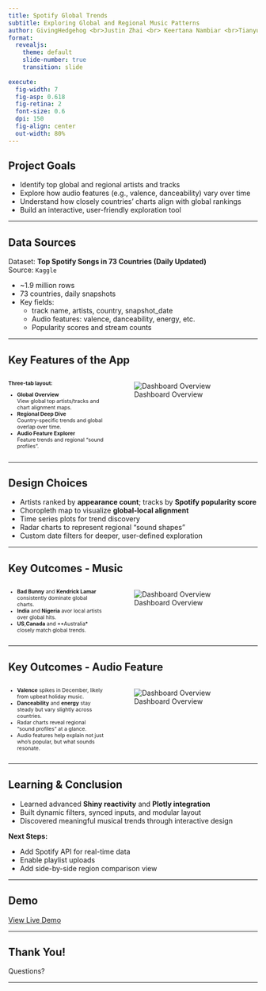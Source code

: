 ```yaml
---
title: Spotify Global Trends
subtitle: Exploring Global and Regional Music Patterns
author: GivingHedgehog <br>Justin Zhai <br> Keertana Nambiar <br>Tianyu Zhai  <br>Catherine Liu
format:
  revealjs:
    theme: default
    slide-number: true
    transition: slide
  
execute:
  fig-width: 7
  fig-asp: 0.618
  fig-retina: 2
  font-size: 0.6
  dpi: 150
  fig-align: center
  out-width: 80%
---
```


## Project Goals

- Identify top global and regional artists and tracks
- Explore how audio features (e.g., valence, danceability) vary over time
- Understand how closely countries' charts align with global rankings
- Build an interactive, user-friendly exploration tool

---

## Data Sources

Dataset: **Top Spotify Songs in 73 Countries (Daily Updated)**  
Source: `Kaggle`

- ~1.9 million rows
- 73 countries, daily snapshots
- Key fields:
  - track name, artists, country, snapshot_date
  - Audio features: valence, danceability, energy, etc.
  - Popularity scores and stream counts

---

## Key Features of the App

<div class="columns">

<div class="column" style="font-size: 0.75em;width: 40%">

**Three-tab layout:**

- **Global Overview**  
  View global top artists/tracks and chart alignment maps.
- **Regional Deep Dive**  
  Country-specific trends and global overlap over time.
- **Audio Feature Explorer**  
  Feature trends and regional “sound profiles”.

</div>

<div class="column" style="width: 60%">

![Dashboard Overview](dashboard_full.png)

</div>

</div>
---

## Design Choices

- Artists ranked by **appearance count**; tracks by **Spotify popularity score**
- Choropleth map to visualize **global-local alignment**
- Time series plots for trend discovery
- Radar charts to represent regional "sound shapes"
- Custom date filters for deeper, user-defined exploration

---

## Key Outcomes - Music

<div class="columns">

<div class="column" style="font-size: 0.75em;width: 40%">

- **Bad Bunny** and **Kendrick Lamar** consistently dominate global charts.
- **India** and **Nigeria** avor local artists over global hits.
- **US**,**Canada** and **Australia* closely match global trends.

</div>

<div class="column" style="width: 60%">

![Dashboard Overview](global_music_plots.png)

</div>

</div>

---

## Key Outcomes - Audio Feature 

<div class="columns">

<div class="column" style="font-size: 0.75em;width: 40%">

- **Valence** spikes in December, likely from upbeat holiday music.
- **Danceability** and **energy** stay steady but vary slightly across countries.
- Radar charts reveal regional “sound profiles” at a glance.
- Audio features help explain not just who’s popular, but what sounds resonate.

</div>

<div class="column" style="width: 60%">

![Dashboard Overview](audio_feature_plots.png)

</div>

</div>
---

## Learning & Conclusion

- Learned advanced **Shiny reactivity** and **Plotly integration**
- Built dynamic filters, synced inputs, and modular layout
- Discovered meaningful musical trends through interactive design

**Next Steps:**

- Add Spotify API for real-time data
- Enable playlist uploads
- Add side-by-side region comparison view

---

## Demo

[View Live Demo](https://lowdrag.shinyapps.io/proj-02-giving-hedgehog/)

---

## Thank You!

Questions?

---
